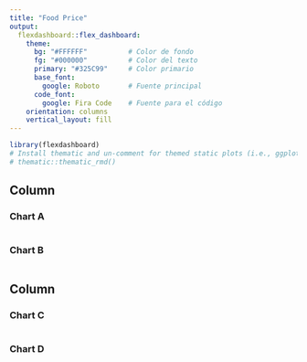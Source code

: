 ```yaml
---
title: "Food Price"
output: 
  flexdashboard::flex_dashboard:
    theme:
      bg: "#FFFFFF"          # Color de fondo
      fg: "#000000"          # Color del texto
      primary: "#325C99"     # Color primario
      base_font:
        google: Roboto       # Fuente principal
      code_font:
        google: Fira Code    # Fuente para el código
    orientation: columns
    vertical_layout: fill
---
```



```r
library(flexdashboard)
# Install thematic and un-comment for themed static plots (i.e., ggplot2)
# thematic::thematic_rmd()
```

Column {data-width=650 .tabset}
-----------------------------------------------------------------------

### Chart A

```r

```

### Chart B

```r

```

Column {data-width=350}
-----------------------------------------------------------------------

### Chart C

```r

```

### Chart D

```r

```

